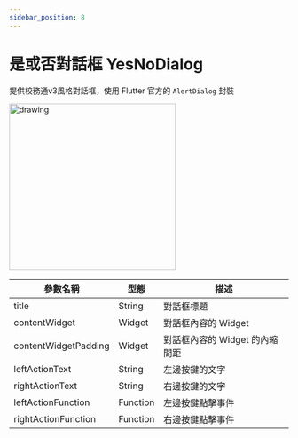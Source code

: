 ```yaml
---
sidebar_position: 8
---
```


# 是或否對話框 YesNoDialog

提供校務通v3風格對話框，使用 Flutter 官方的 `AlertDialog` 封裝

<img src="images/widgets/yes_no_dialog.jpg" alt="drawing" width="300"/>

| 參數名稱                         | 型態                             | 描述                             |
| ------------------------------- | ------------------------------- | ------------------------------- |
| title | String | 對話框標題 |
| contentWidget | Widget | 對話框內容的 Widget |
| contentWidgetPadding | Widget | 對話框內容的 Widget 的內縮間距 |
| leftActionText | String | 左邊按鍵的文字 |
| rightActionText | String | 右邊按鍵的文字 |
| leftActionFunction | Function | 左邊按鍵點擊事件 |
| rightActionFunction | Function | 右邊按鍵點擊事件 |